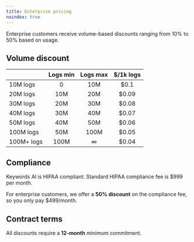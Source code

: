 ```yaml
---
title: Enterprise pricing
noindex: true
---
```

Enterprise customers receive volume-based discounts ranging from 10% to 50% based on usage.

## Volume discount
|       | Logs min | Logs max | $/1k logs |
| :---        | :---: | :---: | :---: |
| 10M logs      | 0 | 10M | $0.1 |
| 20M logs     | 10M | 20M | $0.09 |
| 30M logs    | 20M | 30M | $0.08 |
| 40M logs   | 30M | 40M | $0.07 |
| 50M logs   | 40M | 50M | $0.06 |
| 100M logs  | 50M | 100M | $0.05 |
| 100M+ logs  | 100M | ∞ | $0.04 |

## Compliance
Keywords AI is HIPAA compliant. Standard HIPAA compliance fee is $999 per month.

For enterprise customers, we offer a **50% discount** on the compliance fee, so you only pay $499/month.

## Contract terms
All discounts require a **12-month** minimum commitment.
